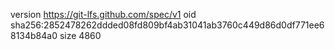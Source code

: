 version https://git-lfs.github.com/spec/v1
oid sha256:2852478262ddded08fd809bf4ab31041ab3760c449d86d0df771ee68134b84a0
size 4860
